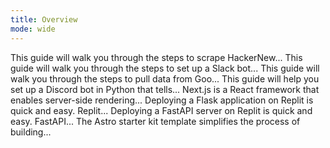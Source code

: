 ```yaml
---
title: Overview
mode: wide
---
```


<CardGroup>

<Card title="Webscrape & Slack Notification Bot" icon="robot" href="/getting-started/Quickstarts/webscrape-and-slack-notifications" horizontal>
  This guide will walk you through the steps to scrape HackerNew...
</Card>

<Card title="AI Slack Channel Summarizer" icon="slack" href="/getting-started/Quickstarts/ai-slack-channel-summerizer" horizontal>
  This guide will walk you through the steps to set up a Slack bot...
</Card>

<Card title="Google Sheets Integration" icon="table" href="/getting-started/Quickstarts/google-sheets-integration" horizontal>
  This guide will walk you through the steps to pull data from Goo...
</Card>

<Card title="Discord Bot" icon="discord" href="/getting-started/Quickstarts/discord-bot" horizontal>
  This guide will help you set up a Discord bot in Python that tells...
</Card>

<Card title="Next.js App" icon="react" href="/getting-started/Quickstarts/nextjs-app" horizontal>
  Next.js is a React framework that enables server-side rendering...
</Card>

<Card title="Flask App" icon="flask" href="/getting-started/Quickstarts/flask-app" horizontal>
  Deploying a Flask application on Replit is quick and easy. Replit...
</Card>

<Card title="FastAPI Service" icon="bolt" href="/getting-started/Quickstarts/fastapi-service" horizontal>
 Deploying a FastAPI server on Replit is quick and easy. FastAPI...
</Card>

<Card title="Static Blog Site (Astro)" icon="blog" href="/getting-started/Quickstarts/static-blog-astro" horizontal>
 The Astro starter kit template simplifies the process of building...
</Card>

</CardGroup>
